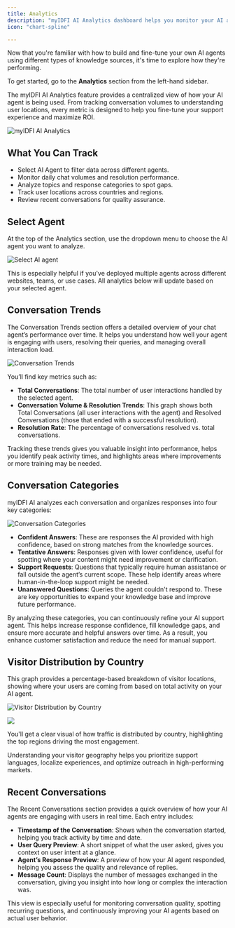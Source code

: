 ```yaml
---
title: Analytics
description: "myIDFI AI Analytics dashboard helps you monitor your AI agents’ performance, understand user behavior, and make data-driven decisions to improve customer experience. With clear insights into conversations, visitor locations, and trending topics, you can continuously fine-tune your support strategy."
icon: "chart-spline"

---
```


Now that you're familiar with how to build and fine-tune your own AI agents using different types of knowledge sources, it's time to explore how they're performing.

To get started, go to the **Analytics** section from the left-hand sidebar.

The myIDFI AI Analytics feature provides a centralized view of how your AI agent is being used. From tracking conversation volumes to understanding user locations, every metric is designed to help you fine-tune your support experience and maximize ROI.

<img 
  src="../images/analytics/analytics.png" 
  alt="myIDFI AI Analytics" 
  className="rounded-xl border-4 border-blue-100 dark:border-blue-300"
/>

## What You Can Track

- Select AI Agent to filter data across different agents.
- Monitor daily chat volumes and resolution performance.
- Analyze topics and response categories to spot gaps.
- Track user locations across countries and regions.
- Review recent conversations for quality assurance.

## Select Agent

At the top of the Analytics section, use the dropdown menu to choose the AI agent you want to analyze.

<img 
  src="../images/analytics/select_agent.webp" 
  alt="Select AI agent" 
  className="rounded-xl border-4 border-blue-100 dark:border-blue-300"
/>

This is especially helpful if you've deployed multiple agents across different websites, teams, or use cases. All analytics below will update based on your selected agent.

## Conversation Trends

The Conversation Trends section offers a detailed overview of your chat agent’s performance over time. It helps you understand how well your agent is engaging with users, resolving their queries, and managing overall interaction load.

<img 
  src="../images/analytics/conversation_trends.webp" 
  alt="Conversation Trends" 
  className="rounded-xl border-4 border-blue-100 dark:border-blue-300"
/>

You’ll find key metrics such as:

- **Total Conversations**: The total number of user interactions handled by the selected agent.
- **Conversation Volume & Resolution Trends**: This graph shows both Total Conversations (all user interactions with the agent) and Resolved Conversations (those that ended with a successful resolution).
- **Resolution Rate**: The percentage of conversations resolved vs. total conversations.

Tracking these trends gives you valuable insight into performance, helps you identify peak activity times, and highlights areas where improvements or more training may be needed.

## Conversation Categories

myIDFI AI analyzes each conversation and organizes responses into four key categories:

<img 
  src="../images/analytics/conversation_categories.webp" 
  alt="Conversation Categories" 
  className="rounded-xl border-4 border-blue-100 dark:border-blue-300"
/>

- **Confident Answers**: These are responses the AI provided with high confidence, based on strong matches from the knowledge sources.
- **Tentative Answers**: Responses given with lower confidence, useful for spotting where your content might need improvement or clarification.
- **Support Requests**: Questions that typically require human assistance or fall outside the agent’s current scope. These help identify areas where human-in-the-loop support might be needed.
- **Unanswered Questions**: Queries the agent couldn't respond to. These are key opportunities to expand your knowledge base and improve future performance.

By analyzing these categories, you can continuously refine your AI support agent. This helps increase response confidence, fill knowledge gaps, and ensure more accurate and helpful answers over time. As a result, you enhance customer satisfaction and reduce the need for manual support.

## Visitor Distribution by Country

This graph provides a percentage-based breakdown of visitor locations, showing where your users are coming from based on total activity on your AI agent.

<img 
  src="../images/analytics/visitor_distribution_by_country.webp" 
  alt="Visitor Distribution by Country" 
  className="rounded-xl border-4 border-blue-100 dark:border-blue-300"
/>

![](../images/analytics/.png)

You'll get a clear visual of how traffic is distributed by country, highlighting the top regions driving the most engagement.

Understanding your visitor geography helps you prioritize support languages, localize experiences, and optimize outreach in high-performing markets.

## Recent Conversations

The Recent Conversations section provides a quick overview of how your AI agents are engaging with users in real time. Each entry includes:

- **Timestamp of the Conversation**: Shows when the conversation started, helping you track activity by time and date.
- **User Query Preview**: A short snippet of what the user asked, gives you context on user intent at a glance.
- **Agent’s Response Preview**: A preview of how your AI agent responded, helping you assess the quality and relevance of replies.
- **Message Count**: Displays the number of messages exchanged in the conversation, giving you insight into how long or complex the interaction was.


This view is especially useful for monitoring conversation quality, spotting recurring questions, and continuously improving your AI agents based on actual user behavior.
